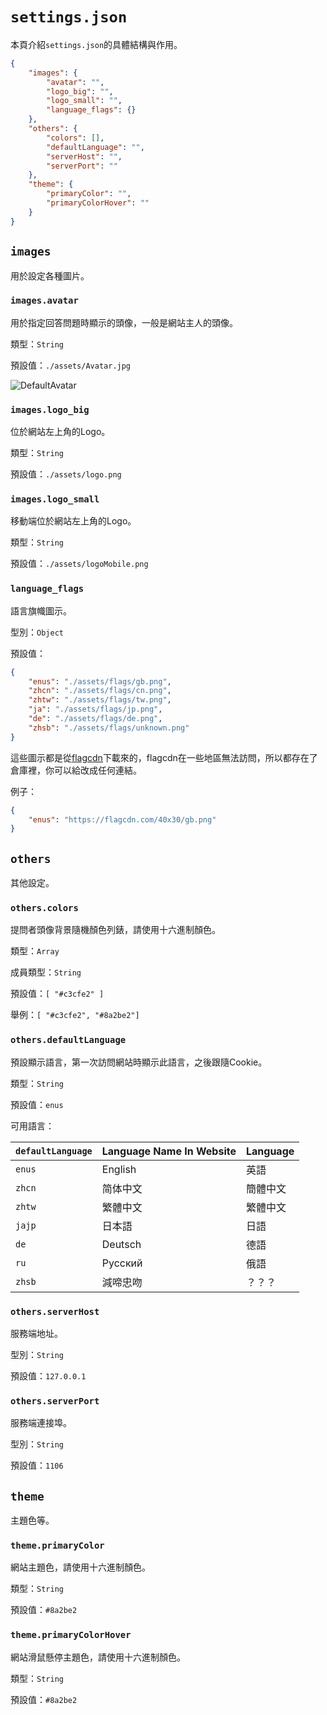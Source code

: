 # `settings.json`

本頁介紹`settings.json`的具體結構與作用。

```json filename="settings.json" copy
{
    "images": {
        "avatar": "",
        "logo_big": "",
        "logo_small": "",
        "language_flags": {}
    },
    "others": {
        "colors": [],
        "defaultLanguage": "",
        "serverHost": "",
        "serverPort": ""
    },
    "theme": {
        "primaryColor": "",
        "primaryColorHover": ""
    }
}
```

## `images`

用於設定各種圖片。

### `images.avatar`

用於指定回答問題時顯示的頭像，一般是網站主人的頭像。

類型：`String`

預設值：`./assets/Avatar.jpg`

![DefaultAvatar](../images/Avatar.jpg)

### `images.logo_big`

位於網站左上角的Logo。

類型：`String`

預設值：`./assets/logo.png`

### `images.logo_small`

移動端位於網站左上角的Logo。

類型：`String`

預設值：`./assets/logoMobile.png`

### `language_flags`

語言旗幟圖示。

型別：`Object`

預設值：

``` json
{
    "enus": "./assets/flags/gb.png",
    "zhcn": "./assets/flags/cn.png",
    "zhtw": "./assets/flags/tw.png",
    "ja": "./assets/flags/jp.png",
    "de": "./assets/flags/de.png",
    "zhsb": "./assets/flags/unknown.png"
}
```

這些圖示都是從[flagcdn](https://flagcdn.com/)下載來的，flagcdn在一些地區無法訪問，所以都存在了倉庫裡，你可以給改成任何連結。

例子：

``` json
{
    "enus": "https://flagcdn.com/40x30/gb.png"
}
```

## `others`

其他設定。

### `others.colors`

提問者頭像背景隨機顏色列錶，請使用十六進制顏色。

類型：`Array`

成員類型：`String`

預設值：`[ "#c3cfe2" ]`

舉例：`[ "#c3cfe2", "#8a2be2"]`

### `others.defaultLanguage`

預設顯示語言，第一次訪問網站時顯示此語言，之後跟隨Cookie。

類型：`String`

預設值：`enus`

可用語言：

| `defaultLanguage`           | Language Name In Website | Language    |
| --------------------------- | ------------------------ | ----------- |
| `enus`                      | English                  | 英語        |
| `zhcn`                      | 简体中文                  | 簡體中文    |
| `zhtw`                      | 繁體中文                  | 繁體中文    |
| `jajp`                      | 日本語                    | 日語        |
| `de`                        | Deutsch                  | 德語        |
| `ru`                        | Русский                  | 俄語        |
| `zhsb`                      | 減啼忠吻                  | ？？？      |

### `others.serverHost`

服務端地址。

型別：`String`

預設值：`127.0.0.1`

### `others.serverPort`

服務端連接埠。

型別：`String`

預設值：`1106`

## `theme`

主題色等。

### `theme.primaryColor`

網站主題色，請使用十六進制顏色。

類型：`String`

預設值：`#8a2be2`

### `theme.primaryColorHover`

網站滑鼠懸停主題色，請使用十六進制顏色。

類型：`String`

預設值：`#8a2be2`